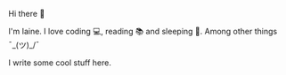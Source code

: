 
<Wrapper>

<MyPortrait />

Hi there 👋

I'm Iaine. I love coding 💻, reading 📚 and sleeping 🛌. Among other things ¯\_(ツ)\_/¯

I write some cool stuff here.

<MyLinks/>
</Wrapper>
